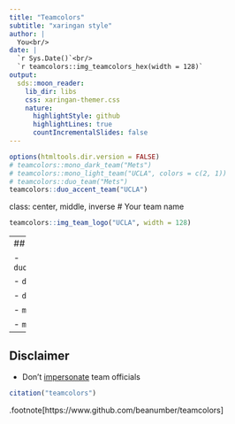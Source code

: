 ```yaml
---
title: "Teamcolors"
subtitle: "xaringan style"
author: |
  You<br/>
date: |
  `r Sys.Date()`<br/>
  `r teamcolors::img_teamcolors_hex(width = 128)`
output:
  sds::moon_reader:
    lib_dir: libs
    css: xaringan-themer.css
    nature:
      highlightStyle: github
      highlightLines: true
      countIncrementalSlides: false
---
```


```r
options(htmltools.dir.version = FALSE)
# teamcolors::mono_dark_team("Mets")
# teamcolors::mono_light_team("UCLA", colors = c(2, 1))
# teamcolors::duo_team("Mets")
teamcolors::duo_accent_team("UCLA")
```


class: center, middle, inverse
# Your team name
```r
teamcolors::img_team_logo("UCLA", width = 128)
```
---
## Available themes

- `duo_accent_inverse_team()`

- `duo_accent_team()`

- `duo_team()`

- `mono_dark_team()`

- `mono_light_team()`

---
## Disclaimer

- Don't [impersonate](https://www.merriam-webster.com/dictionary/impersonate) team officials

```r
citation("teamcolors")
```

.footnote[https://www.github.com/beanumber/teamcolors]

